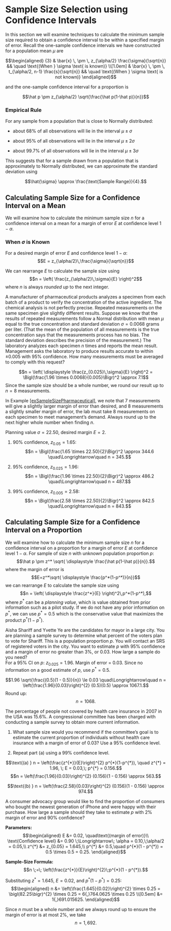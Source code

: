 # Sample Size Selection using Confidence Intervals

In this section we will examine techniques to calculate the minimum
sample size required to obtain a confidence interval to be within a
specified margin of error. Recall the one-sample confidence intervals we
have constructed for a population mean $\mu$ are

$$\begin{aligned}
{3}
    & \bar{x} \, \pm \, z_{\alpha/2} \frac{\sigma}{\sqrt{n}}    && \quad \text{(When } \sigma \text{ is known)} \\[1.0em]
    & \bar{x} \, \pm \, t_{\alpha/2, n-1} \frac{s}{\sqrt{n}}        && \quad    \text{(When } \sigma \text{ is not known)}
\end{aligned}$$

and the one-sample confidence interval for a proportion is

$$\hat p \pm z_{\alpha/2} \sqrt{\frac{\hat p(1-\hat p)}{n}}$$

### Empirical Rule

For any sample from a population that is close to Normally distributed:

- about 68% of all observations will lie in the interval
  $\mu \pm \sigma$

- about 95% of all observations will lie in the interval
  $\mu \pm 2\sigma$

- about 99.7% of all observations will lie in the interval
  $\mu \pm 3\sigma$

This suggests that for a sample drawn from a population that is
approximately to Normally distributed, we can approximate the standard
deviation using

$$\hat{\sigma} \approx \frac{\text{Sample Range}}{4}.$$

## Calculating Sample Size for a Confidence Interval on a Mean {#secSampleSizeCIMean}

We will examine how to calculate the minimum sample size $n$ for a
confidence interval on a mean for a margin of error $E$ at confidence
level $1-\alpha$.

### When $\sigma$ is Known {#when-sigma-is-known .unnumbered}

For a desired margin of error $E$ and confidence level $1-\alpha$:
$$E = z_{\alpha/2}\,\frac{\sigma}{\sqrt{n}}$$

We can rearrange $E$ to calculate the sample size using
$$n = \left( \frac{z_{\alpha/2}\,\sigma}{E} \right)^2$$ where $n$ is
always *rounded up* to the next integer.\

::: example
[]{#exSampleSizePharmaceutical label="exSampleSizePharmaceutical"}

A manufacturer of pharmaceutical products analyzes a specimen from each
batch of a product to verify the concentration of the active ingredient.
The chemical analysis is not perfectly precise. Repeated measurements on
the same specimen give slightly different results. Suppose we know that
the results of repeated measurements follow a Normal distribution with
mean $\mu$ equal to the true concentration and standard deviation
$\sigma = 0.0068$ grams per liter. (That the mean of the population of
all measurements is the true concentration says that the measurements
process has no bias. The standard deviation describes the precision of
the measurement.) The laboratory analyzes each specimen $n$ times and
reports the mean result.\
Management asks the laboratory to produce results accurate to within
$\pm 0.005$ with 95% confidence. How many measurements must be averaged
to comply with this request?

$$n = \left( \displaystyle \frac{z_{0.025}\,\sigma}{E} \right)^2
    = \Bigl(\frac{1.96 \times 0.0068}{0.005}\Bigr)^2
    \approx 7.1$$ Since the sample size should be a whole number, we
round our result up to $n=8$ measurements.
:::

In Example
[\[exSampleSizePharmaceutical\]](#exSampleSizePharmaceutical){reference-type="ref"
reference="exSampleSizePharmaceutical"}, we note that 7 measurements
will give a slightly larger margin of error than desired, and 8
measurements a slightly smaller margin of error, the lab must take 8
measurements on each specimen to meet management's demand. Always round
up to the next higher whole number when finding $n$.

::: example
Planning value $\sigma=22.50$, desired margin $E=2$.

1.  90% confidence, $z_{0.05}=1.65$:
    $$n = \Bigl(\frac{1.65 \times 22.50}{2}\Bigr)^2
          \approx 344.6
        \quad\Longrightarrow\quad n = 345.$$

2.  95% confidence, $z_{0.025}=1.96$:
    $$n = \Bigl(\frac{1.96 \times 22.50}{2}\Bigr)^2
          \approx 486.2
        \quad\Longrightarrow\quad n = 487.$$

3.  99% confidence, $z_{0.005}=2.58$:
    $$n = \Bigl(\frac{2.58 \times 22.50}{2}\Bigr)^2
          \approx 842.5
        \quad\Longrightarrow\quad n = 843.$$
:::

## Calculating Sample Size for a Confidence Interval on a Proportion

We will examine how to calculate the minimum sample size $n$ for a
confidence interval on a proportion for a margin of error $E$ at
confidence level $1-\alpha$. For sample of size $n$ with unknown
population proportion $p$:
$$\hat p \pm z^* \sqrt{ \displaystyle \frac{\hat p(1-\hat p)}{n}}.$$
where the margin of error is
$$E=z^*\sqrt{ \displaystyle \frac{p^*(1-p^*)}{n}}$$ we can rearrange $E$
to calculate the sample size using
$$n = \left( \displaystyle \frac{z^*}{E} \right)^2\,p^*(1-p^*),$$ where
$p^*$ can be a *planning value*, which is value obtained from prior
information such as a pilot study. If we do not have any prior
information on $p^*$, we can use $p^* = 0.5$ which is the conservative
value that maximizes the product $p^*(1-p^*)$.

::: example
Aisha Shariff and Yvette Ye are the candidates for mayor in a large
city. You are planning a sample survey to determine what percent of the
voters plan to vote for Shariff. This is a population proportion $p$.
You will contact an SRS of registered voters in the city. You want to
estimate $p$ with 95% confidence and a margin of error no greater than
3%, or 0.03. How large a sample do you need?\
For a 95% CI on $p$: $z_{0.025} = 1.96$. Margin of error = 0.03. Since
no information on a good estimate of $p$, use $p^{*} = 0.5$.

$$1.96 \sqrt{\frac{(0.5)(1 - 0.5)}{n}} \le 0.03
\quad\Longrightarrow\quad
n = \left(\frac{1.96}{0.03}\right)^{2} (0.5)(0.5) \approx 1067.1.$$
Round up: $$n = 1068.$$
:::

::: example
The percentage of people not covered by health care insurance in 2007 in
the USA was 15.6%. A congressional committee has been charged with
conducting a sample survey to obtain more current information.

1.  What sample size would you recommend if the committee's goal is to
    estimate the current proportion of individuals without health care
    insurance with a margin of error of 0.03? Use a 95% confidence
    level.

2.  Repeat part (a) using a 99% confidence level.

$$\text{(a) } n 
= 
\left(\frac{z^{*}}{E}\right)^{2}
p^{*}(1-p^{*}), 
\quad z^{*} = 1.96, \; E = 0.03,\; p^{*} = 0.156.$$ $$n
=
\left(\frac{1.96}{0.03}\right)^{2}
(0.156)(1 - 0.156)
\approx 563.$$

$$\text{(b) } n 
= 
\left(\frac{2.58}{0.03}\right)^{2}
(0.156)(1 - 0.156)
\approx 974.$$
:::

::: example
A consumer advocacy group would like to find the proportion of consumers
who bought the newest generation of iPhone and were happy with their
purchase. How large a sample should they take to estimate $p$ with 2%
margin of error and 90% confidence?

**Parameters:** $$\begin{aligned}
E &= 0.02, \quad\text{(margin of error)}\\
\text{Confidence level} &= 0.90 \;\Longrightarrow\; \alpha = 0.10,\;\alpha/2 = 0.05,\\
z^{*} &= z_{0.05} = 1.645,\\
p^{*} &= 0.5,\quad p^{*}(1 - p^{*}) = 0.5 \times 0.5 = 0.25.
\end{aligned}$$

**Sample‐Size Formula:**
$$n \;=\; \left(\frac{z^{*}}{E}\right)^{2}\;p^{*}(1 - p^{*}).$$

Substituting $z^{*} = 1.645$, $E = 0.02$, and $p^{*}(1 - p^{*}) = 0.25$:
$$\begin{aligned}
n 
&= \left(\frac{1.645}{0.02}\right)^{2} \times 0.25 
= \bigl(82.25\bigr)^{2} \times 0.25 
= 6{,}764.0625 \times 0.25 \\[0.5em]
&= 1{,}691.015625.
\end{aligned}$$

Since $n$ must be a whole number and we always round up to ensure the
margin of error is at most $2\%$, we take $$n = 1{,}692.$$
:::

